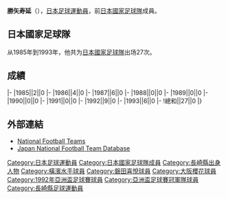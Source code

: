{{Infobox football biography
|name=勝矢寿延
|image=
|fullname=勝矢寿延
|birth_date={{Birth date and age|1961|9|2}}
|cityofbirth=[[長崎縣|長崎縣]]
|countryofbirth=[[日本|日本]]
|height=1.75 m
|position=[[後衛_(足球)|後衛]]
|currentclub=
|years=1984-1991<br/>1991-1993<br/>1994-1997<br/>1998
|clubs=[[本田FC|本田]]<br/>[[橫濱水手|日産自動車/橫濱水手]]<br/>[[磐田喜悅|磐田喜悅]]<br/>[[大阪櫻花|大阪櫻花]]
|caps(goals)=
|nationalyears=1985-1993
|nationalteam=[[日本國家足球隊|日本]]
|nationalcaps(goals)=27 (0)
}}
'''勝矢寿延'''（{{Bd|1961年|9月2日||}}），[[日本|日本]][[足球|足球]][[運動員|運動員]]，前[[日本國家足球隊|日本國家足球隊]]成員。

==日本國家足球隊==
从1985年到1993年，他共为[[日本國家足球隊|日本國家足球隊]]出场27次。

==成績==
{{Football player national team statistics|JPN}}
|-
|1985||2||0
|-
|1986||4||0
|-
|1987||6||0
|-
|1988||0||0
|-
|1989||0||0
|-
|1990||0||0
|-
|1991||0||0
|-
|1992||9||0
|-
|1993||6||0
|-
!總和||27||0
|}

==外部連結==
{{Reflist}}
*[http://www.national-football-teams.com/v2/player.php?id=16247 National Football Teams]
*[https://web.archive.org/web/20130922163744/http://www.japannationalfootballteam.com/en/players/katsuya_toshinobu.html Japan National Football Team Database]

{{Japan-footy-bio-stub}}
{{1992年亞洲盃足球賽日本參賽名單}}

[[Category:日本足球運動員|Category:日本足球運動員]]
[[Category:日本國家足球隊成員|Category:日本國家足球隊成員]]
[[Category:長崎縣出身人物|Category:長崎縣出身人物]]
[[Category:橫濱水手球員|Category:橫濱水手球員]]
[[Category:磐田喜悅球員|Category:磐田喜悅球員]]
[[Category:大阪櫻花球員|Category:大阪櫻花球員]]
[[Category:1992年亞洲盃足球賽球員|Category:1992年亞洲盃足球賽球員]]
[[Category:亞洲盃足球賽冠軍隊球員|Category:亞洲盃足球賽冠軍隊球員]]
[[Category:長崎縣足球運動員|Category:長崎縣足球運動員]]